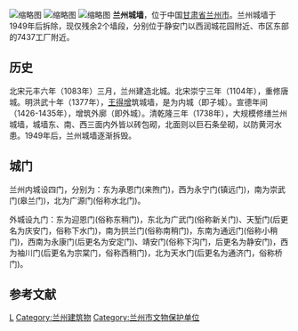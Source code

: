 {{文物保护单位
|级别 = 3
|名称 = 兰州城墙
|子项 = <!-- 文物保护单位子项名称 -->
|图片 = <!-- 使用图片 -->
|图片大小 = <!-- 图片大小，以px表示 -->
|说明 = <!-- 图片说明 -->
|省名 = 甘肃省
|市/县名 = 兰州市
|所在 = <!-- 文物所在地，以下一级行政区划名开头，不使用旗帜模板，不加国名 -->
|分类 = <!-- [[文物分类|文物分类]] -->
|时代 = <!-- 文物建成的时代 -->
|编号 = 
|登录 = 1984年
<!-- 
请优先在模板外使用 {{coord|...|...|display=title}}
|坐标 = 请在此使用{{coord}}模板。如果该坐标为文章主要描述的位置，请使用 |display=inline,title 参数。 -->
}}[[File:兰州迎恩门.jpg|缩略图]]
[[File:West_Gate_of_City_Wall_of_Lanzhou,_Gansu_Province,_China,_1875_WDL2082.png|缩略图]]
[[File:Lanzhouchengqiang1925.jpg|缩略图]]
'''兰州城墙'''，位于中国[[甘肃省|甘肃省]][[兰州市|兰州市]]。兰州城墙于1949年后拆除，现仅残余2个墙段，分别位于静安门以西润城花园附近、市区东部的7437工厂附近。

== 历史 ==
北宋元丰六年（1083年）三月，兰州建造北城。北宋崇宁三年（1104年），重修唐城。明洪武十年（1377年），[[王得增|王得增]]筑城墙，是为内城（即子城）。宣德年间（1426-1435年），增筑外廓（即外城）。清乾隆三年（1738年），大规模修缮兰州城墙，城墙东、南、西三面内外皆以砖包砌，北面则以巨石条垒砌，以防黄河水患。1949年后，兰州城墙逐渐拆毁。

== 城门 ==
兰州内城设四门，分别为：东为承恩门(来煦门)，西为永宁门(镇远门)，南为崇武门(皋兰门)，北为广源门(俗称水北门)。

外城设九门：东为迎恩门(俗称东稍门)，东北为广武门(俗称新关门)、天堑门(后更名为庆安门，俗称下水门)，南为拱兰门(俗称南稍门)，东南为通远门(俗称小稍门)，西南为永康门(后更名为安定门)、靖安门(俗称下沟门，后更名为静安门)，西为袖川门(后更名为宗棠门，俗称西稍门)，北为天水门(后更名为通济门，俗称桥门)。

==参考文献==
{{reflist}}

[[Category:甘肃城墙|L]]
[[Category:兰州建筑物|Category:兰州建筑物]]
[[Category:兰州市文物保护单位|Category:兰州市文物保护单位]]